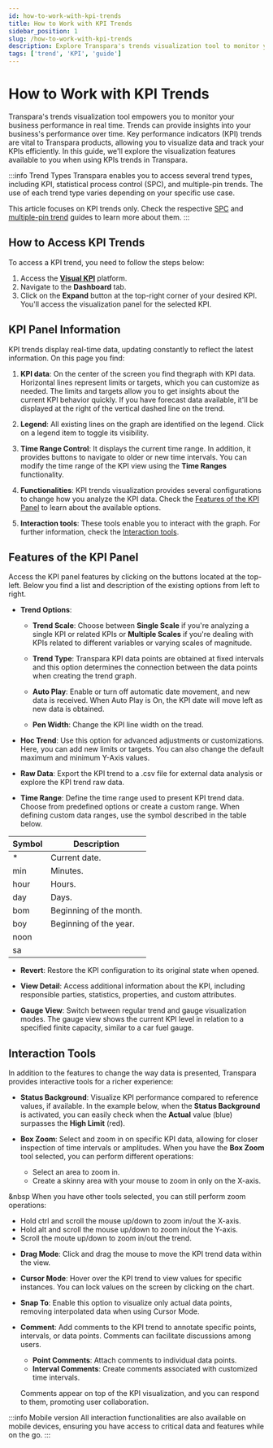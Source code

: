 ```yaml
---
id: how-to-work-with-kpi-trends
title: How to Work with KPI Trends
sidebar_position: 1
slug: /how-to-work-with-kpi-trends
description: Explore Transpara's trends visualization tool to monitor your business's real-time performance, focusing on Key Performance Indicator (KPI) trends. Learn how to access KPI trends, navigate the KPI panel, and utilize interactive tools for a comprehensive analysis.
tags: ['trend', 'KPI', 'guide']
---
```



# How to Work with KPI Trends

Transpara's trends visualization tool empowers you to monitor your business performance in real time. Trends can provide insights into your business's performance over time. Key performance indicators (KPI) trends are vital to Transpara products, allowing you to visualize data and track your KPIs efficiently. In this guide, we'll explore the visualization features available to you when using KPIs trends in Transpara.

:::info Trend Types
Transpara enables you to access several trend types, including KPI, statistical process control (SPC), and multiple-pin trends. The use of each trend type varies depending on your specific use case.

This article focuses on KPI trends only. Check the respective [SPC](#) and [multiple-pin trend](#) guides to learn more about them.
:::

## How to Access KPI Trends

To access a KPI trend, you need to follow the steps below:

1. Access the [**Visual KPI**](#) platform.
2. Navigate to the **Dashboard** tab.
3. Click on the **Expand** button at the top-right corner of your desired KPI. You'll access the visualization panel for the selected KPI.

<StylizedImage
  imgURL="img/transpara/expand-btn.png"
  alt="KPI panel expand button"
  wSize="600px"
/>

## KPI Panel Information

KPI trends display real-time data, updating constantly to reflect the latest information. On this page you find:

1. **KPI data**: On the center of the screen you find thegraph with KPI data. Horizontal lines represent limits or targets, which you can customize as needed. The limits and targets allow you to get insights about the current KPI behavior quickly. If you have forecast data available, it'll be displayed at the right of the vertical dashed line on the trend.

2. **Legend**: All existing lines on the graph are identified on the legend. Click on a legend item to toggle its visibility.

3. **Time Range Control**: It displays the current time range. In addition, it provides buttons to navigate to older or new time intervals. You can modify the time range of the KPI view using the **Time Ranges** functionality.

4. **Functionalities**: KPI trends visualization provides several configurations to change how you analyze the KPI data. Check the [Features of the KPI Panel](#features-of-the-kpi-panel) to learn about the available options.

5. **Interaction tools**: These tools enable you to interact with the graph. For further information, check the [Interaction tools](#interaction-tools).

<StylizedImage
  imgURL="img/transpara/kpi-panel.png"
  alt="KPI panel available options"
  wSize="900px"
/>

## Features of the KPI Panel

Access the KPI panel features by clicking on the buttons located at the top-left. Below you find a list and description of the existing options from left to right.

- **Trend Options**:

  - **Trend Scale**: Choose between **Single Scale** if you're analyzing a single KPI or related KPIs or **Multiple Scales** if you're dealing with KPIs related to different variables or varying scales of magnitude.

  - **Trend Type**: Transpara KPI data points are obtained at fixed intervals and this option determines the connection between the data points when creating the trend graph.

  - **Auto Play**: Enable or turn off automatic date movement, and new data is received. When Auto Play is On, the KPI date will move left as new data is obtained.

  - **Pen Width**: Change the KPI line width on the tread.

- **Hoc Trend**: Use this option for advanced adjustments or customizations. Here, you can add new limits or targets. You can also change the default maximum and minimum Y-Axis values.

<StylizedImage
  imgURL="img/transpara/kpi-hand-trend.png"
  alt="Hoc Trend Panel"
  wSize="600px"
/>

- **Raw Data**: Export the KPI trend to a .csv file for external data analysis or explore the KPI trend raw data.

- **Time Range**: Define the time range used to present KPI trend data. Choose from predefined options or create a custom range. When defining custom data ranges, use the symbol described in the table below.

<table>
  <thead>
    <tr>
      <th>Symbol</th>
      <th>Description</th>
    </tr>
  </thead>
  <tbody>
    <tr>
      <td>*</td>
      <td>Current date.</td>
    </tr>
    <tr>
      <td>min</td>
      <td>Minutes.</td>
    </tr>
    <tr>
      <td>hour</td>
      <td>Hours.</td>
    </tr>
    <tr>
      <td>day</td>
      <td>Days.</td>
    </tr>
    <tr>
      <td>bom</td>
      <td>Beginning of the month.</td>
    </tr>
    <tr>
      <td>boy</td>
      <td>Beginning of the year.</td>
    </tr>
    <tr>
      <td>noon</td>
      <td></td>
    </tr>
    <tr>
      <td>sa</td>
      <td></td>
    </tr>
  </tbody>
</table>

- **Revert**: Restore the KPI configuration to its original state when opened.

- **View Detail**: Access additional information about the KPI, including responsible parties, statistics, properties, and custom attributes.

- **Gauge View**: Switch between regular trend and gauge visualization modes. The gauge view shows the current KPI level in relation to a specified finite capacity, similar to a car fuel gauge.

<StylizedImage
  imgURL="img/transpara/kpi-gauge-view.png"
  alt="Gauge view"
  wSize="600px"
/>

## Interaction Tools

In addition to the features to change the way data is presented, Transpara provides interactive tools for a richer experience:

- **Status Background**: Visualize KPI performance compared to reference values, if available. In the example below, when the **Status Background** is activated, you can easily check when the **Actual** value (blue) surpasses the **High Limit** (red).

<StylizedImage
  imgURL="img/transpara/kpi-status-background.gif"
  alt="Status Background example"
  wSize="700px"
/>

- **Box Zoom**: Select and zoom in on specific KPI data, allowing for closer inspection of time intervals or amplitudes. When you have the **Box Zoom** tool selected, you can perform different operations:

  - Select an area to zoom in.
  - Create a skinny area with your mouse to zoom in only on the X-axis.

<StylizedImage
  imgURL="img/transpara/new-box-zoom.gif"
  alt="Box zoom example"
  wSize="700px"
/>

&nbsp When you have other tools selected, you can still perform zoom operations:

- Hold ctrl and scroll the mouse up/down to zoom in/out the X-axis.
- Hold alt and scroll the mouse up/down to zoom in/out the Y-axis.
- Scroll the moute up/down to zoom in/out the trend.

<StylizedImage
  imgURL="img/transpara/new-kpi-zoom.gif"
  alt="Zoom example"
  wSize="700px"
/>

- **Drag Mode**: Click and drag the mouse to move the KPI trend data within the view.

<StylizedImage
  imgURL="img/transpara/kpi-move.gif"
  alt="Move example"
  wSize="700px"
/>

- **Cursor Mode**: Hover over the KPI trend to view values for specific instances. You can lock values on the screen by clicking on the chart.

<StylizedImage
  imgURL="img/transpara/kpi-cursor-mode.gif"
  alt="Cursor mode example"
  wSize="700px"
/>

- **Snap To**: Enable this option to visualize only actual data points, removing interpolated data when using Cursor Mode.

- **Comment**: Add comments to the KPI trend to annotate specific points, intervals, or data points. Comments can facilitate discussions among users.

  - **Point Comments**: Attach comments to individual data points.
  - **Interval Comments**: Create comments associated with customized time intervals.

  Comments appear on top of the KPI visualization, and you can respond to them, promoting user collaboration.

:::info Mobile version
All interaction functionalities are also available on mobile devices, ensuring you have access to critical data and features while on the go.
:::
